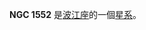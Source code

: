 {{NGCInfoBox|NGCID=NGC 1552|發現者=弗里德里希·威廉·赫歇爾|發現日期=1786年1月1日|其他編號=UGC 3015,MCG 0-12-7,ZWG 393.5|曆元=J2000.0|赤經=4時20分17.6秒
|赤緯=0°41'33"|星座=波江座|星體=星系|星等=13.1|表面亮度=13.8|藍等=14}}

'''NGC 1552''' 是[[波江座|波江座]]的一個[[星系|星系]]。

{{NGCReference|1552}}
{{Catalogs|NGC=1552}}